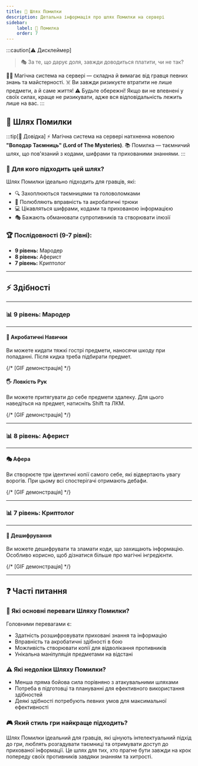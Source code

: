 ```yaml
---
title: 🔄 Шлях Помилки
description: Детальна інформація про шлях Помилки на сервері
sidebar:
    label: 🔄 Помилка
    order: 7
---
```


:::caution[⚠️ Дисклеймер]
> 🎭 За те, що дарує доля, завжди доводиться платити, чи не так?

🧙‍♂️ Магічна система на сервері — складна й вимагає від гравця певних знань та майстерності.
☠️ Ви завжди ризикуєте втратити не лише предмети, а й саме життя!
⚠️ Будьте обережні! Якщо ви не впевнені у своїх силах, краще не ризикувати, адже вся відповідальність лежить лише на вас.
:::

## 🔄 Шлях Помилки

:::tip[📖 Довідка]
⚡ Магічна система на сервері натхненна новелою **"Володар Таємниць" (Lord of The Mysteries)**.
📚 Помилка — таємничий шлях, що пов'язаний з кодами, шифрами та прихованими знаннями.
:::

### 📜 Для кого підходить цей шлях?

Шлях Помилки ідеально підходить для гравців, які:
- 🔍 Захоплюються таємницями та головоломками
- 🎯 Полюбляють вправність та акробатичні трюки
- 💻 Цікавляться шифрами, кодами та прихованою інформацією
- 🎭 Бажають обманювати супротивників та створювати ілюзії

### 🏆 Послідовності (9-7 рівні):

- **9 рівень:** Мародер
- **8 рівень:** Аферист
- **7 рівень:** Криптолог

---

## ⚡ Здібності

---

### 📊 9 рівень: Мародер

---

#### 🎯 Акробатичні Навички
Ви можете кидати тяжкі гострі предмети, наносячи шкоду при попаданні. Після кидка треба підбирати предмет.

{/* [GIF демонстрація] */}

#### 🖐️ Ловкість Рук
Ви можете притягувати до себе предмети здалеку. Для цього наведіться на предмет, натисніть Shift та ЛКМ.

{/* [GIF демонстрація] */}

---

### 📊 8 рівень: Аферист

---

#### 🎭 Афера
Ви створюєте три ідентичні копії самого себе, які відвертають увагу ворогів. При цьому всі спостерігачі отримають дебафи.

{/* [GIF демонстрація] */}

---

### 📊 7 рівень: Криптолог

---

#### 🔐 Дешифрування
Ви можете дешифрувати та зламати коди, що захищають інформацію. Особливо корисно, щоб дізнатися більше про магічні інгредієнти.

{/* [GIF демонстрація] */}

---

## ❓ Часті питання

### 💪 Які основні переваги Шляху Помилки?
Головними перевагами є:
- Здатність розшифровувати приховані знання та інформацію
- Вправність та акробатичні здібності в бою
- Можливість створювати копії для відволікання противників
- Унікальна маніпуляція предметами на відстані

### ⚠️ Які недоліки Шляху Помилки?
- Менша пряма бойова сила порівняно з атакувальними шляхами
- Потреба в підготовці та плануванні для ефективного використання здібностей
- Деякі здібності потребують певних умов для максимальної ефективності

### 🎮 Який стиль гри найкраще підходить?
Шлях Помилки ідеальний для гравців, які цінують інтелектуальний підхід до гри, люблять розгадувати таємниці та отримувати доступ до прихованої інформації. Це шлях для тих, хто прагне бути завжди на крок попереду своїх противників завдяки знанням та хитрості.